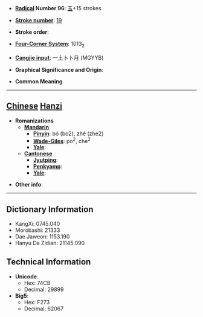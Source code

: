 * '''[[Wiktionary:Chinese radical index| Radical]] Number 96''': [[Wiktionary:Chinese radical index 玉|玉]]+15 strokes

* '''[[Wiktionary:Chinese total strokes index|Stroke number]]''': [[Wiktionary:Chinese total strokes index 19|19]]

* '''Stroke order''': 

* '''[[Wiktionary:Chinese four corner index|Four-Corner System]]''': 1013<sub>2</sub>

* '''[[Wiktionary:Chinese Cangjie index|Cangjie input]]''': 一土卜卜月 (MGYYB)

* '''Graphical Significance and Origin''': 

* '''Common Meaning'''

----

== [[Chinese]] [[Hanzi]] ==

* '''Romanizations'''
** '''[[Mandarin]]'''
*** '''[[Pinyin]]''': bó (bo2), zhé (zhe2)
*** '''[[Wade-Giles]]''': po<sup>2</sup>, che<sup>2</sup>
*** '''[[Yale]]''': 
** '''[[Cantonese]]'''
*** '''[[Jyutping]]''':
*** '''[[Penkyamp]]''': 
*** '''[[Yale]]''': 

* '''Other info''': 

----

== Dictionary Information ==

* KangXi: 0745.040
* Morobashi: 21333
* Dae Jaweon: 1153.190
* Hanyu Da Zidian: 21145.090

== Technical Information ==

* '''Unicode''':
** Hex: 74CB
** Decimal: 29899
* '''Big5''':
** Hex: F273
** Decimal: 62067
